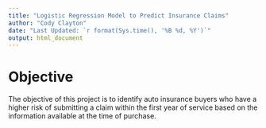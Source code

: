 ```yaml
---
title: "Logistic Regression Model to Predict Insurance Claims"
author: "Cody Clayton"
date: "Last Updated: `r format(Sys.time(), '%B %d, %Y')`"
output: html_document
---
```


# Objective
The objective of this project is to identify auto insurance buyers who have a higher risk of submitting a claim within the first year of service based on the information available at the time of purchase. 



```r

```
